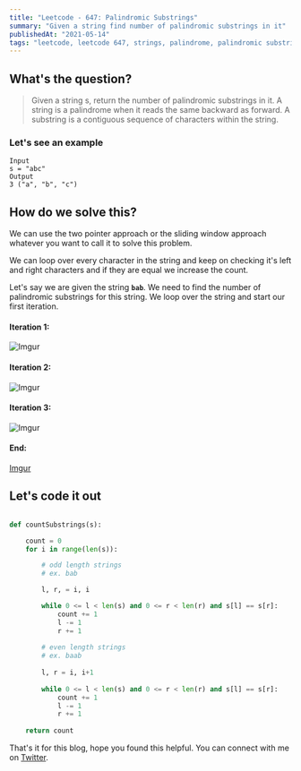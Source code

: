 ```yaml
---
title: "Leetcode - 647: Palindromic Substrings"
summary: "Given a string find number of palindromic substrings in it"
publishedAt: "2021-05-14"
tags: "leetcode, leetcode 647, strings, palindrome, palindromic substrings, count, python, python3, programming, dsa, interview, questions, coding"
---
```


## What's the question?

<blockquote>
  Given a string s, return the number of palindromic substrings in it. A string
  is a palindrome when it reads the same backward as forward. A substring is a
  contiguous sequence of characters within the string.
</blockquote>

### Let's see an example

```dart:example
Input
s = "abc"
Output
3 ("a", "b", "c")
```

## How do we solve this?

We can use the two pointer approach or the sliding window approach whatever you want to call it to solve this problem. 

We can loop over every character in the string and keep on checking it's left and right characters and if they are equal we increase the count.

Let's say we are given the string <b>`bab`</b>. We need to find the number of palindromic substrings for this string. We loop over the string and start our first iteration.


#### Iteration 1:

![Imgur](https://i.imgur.com/8DtnGvw.png)


#### Iteration 2:

![Imgur](https://i.imgur.com/qjh6KoE.png)


#### Iteration 3:

![Imgur](https://i.imgur.com/e5TqYm5.png)


#### End:

[Imgur](https://i.imgur.com/UR4vw8Y.png)


## Let's code it out

```dart:count_substrings.py

def countSubstrings(s):

    count = 0
    for i in range(len(s)):

        # odd length strings
        # ex. bab

        l, r, = i, i

        while 0 <= l < len(s) and 0 <= r < len(r) and s[l] == s[r]:
            count += 1
            l -= 1
            r += 1
        
        # even length strings
        # ex. baab
        
        l, r = i, i+1
        
        while 0 <= l < len(s) and 0 <= r < len(r) and s[l] == s[r]:
            count += 1
            l -= 1
            r += 1
    
    return count

```

That's it for this blog, hope you found this helpful. You can connect with me on <a target="_blank" href="https://twitter.com/saglanivatsal">Twitter</a>.